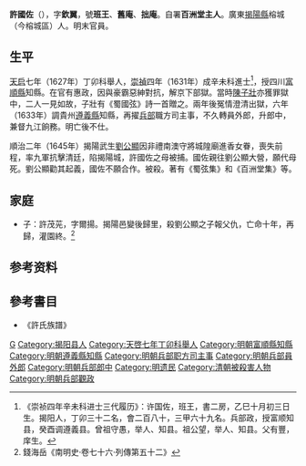 '''許國佐'''（{{bd|1604年||1646年||Xu}}），字'''欽翼'''，號'''班王'''、'''舊庵'''、'''拙庵'''。自署'''百洲堂主人'''。廣東[[揭陽縣|揭陽縣]]榕城（今榕城區）人。明末官員。

==生平==
[[天启_(明朝)|天启]]七年（1627年）丁卯科舉人，[[崇禎|崇禎]]四年（1631年）成辛未科進士<ref>《崇祯四年辛未科进士三代履历》：许国佐，班王，書二房，乙巳十月初三日生。揭阳人，丁卯三十二名，會二百八十，三甲六十九名。兵部政，授富顺知县，癸酉调遵義县。曾祖守愚，举人、知县。祖公望，举人、知县。父有豐，庠生。</ref>，授四川[[富順縣|富順縣]]知縣。在官有惠政，因與豪霸惡紳對抗，解京下部獄。當時[[陳子壯|陳子壯]]亦獲罪獄中，二人一見如故，子壯有《蜀國弦》詩一首贈之。兩年後冤情澄清出獄，六年（1633年）調貴州[[遵義縣|遵義縣]]知縣，再擢[[兵部|兵部]]職方司主事，不久轉員外郎，升郎中，兼督九江餉務。明亡後不仕。

順治二年（1645年）揭陽武生[[劉公顯|劉公顯]]因非禮南澳守將城隍廟進香女眷，喪失前程，率九軍抗擊清廷，陷揭陽城，許國佐之母被捕。國佐親往劉公顯大營，願代母死。劉公顯勸其起義，國佐不願合作。被殺。著有《蜀弦集》和《百洲堂集》等。

==家庭==
*子：許茂茪，字爾揚。揭陽邑變後歸里，殺劉公顯之子報父仇，亡命十年，再歸，灌園終。<ref>錢海岳《南明史·卷七十六·列傳第五十二》</ref>

== 参考资料 ==
{{reflist}}

==參考書目==
* 《許氏族譜》

{{start box}}
{{s-off}}
{{s-before|[[楊啟昌|楊啟昌]]}}
{{s-title|明朝富順縣知縣|1633年－1634年}}
{{s-after|[[喻上猷|喻上猷]]}}
{{end box}}

{{並稱|潮州後七賢|[[林大欽|林大欽]] - [[翁萬達|翁萬達]] - [[蕭端蒙|蕭端蒙]] - [[郭之奇|郭之奇]] - [[黃奇遇|黃奇遇]] - [[許國佐|許國佐]] - [[羅萬傑|羅萬傑]]}}
{{崇禎四年辛未科殿試金榜}}

{{Authority control}}
{{DEFAULTSORT:Xu許}}
[[Category:许姓|G]]
[[Category:揭阳县人|Category:揭阳县人]]
[[Category:天啓七年丁卯科舉人|Category:天啓七年丁卯科舉人]]
[[Category:明朝富順縣知縣|Category:明朝富順縣知縣]]
[[Category:明朝遵義縣知縣|Category:明朝遵義縣知縣]]
[[Category:明朝兵部职方司主事|Category:明朝兵部职方司主事]]
[[Category:明朝兵部員外郎|Category:明朝兵部員外郎]]
[[Category:明朝兵部郎中|Category:明朝兵部郎中]]
[[Category:明遗民|Category:明遗民]]
[[Category:清朝被殺害人物|Category:清朝被殺害人物]]
[[Category:明朝兵部觀政|Category:明朝兵部觀政]]